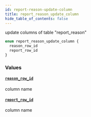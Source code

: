 ```yaml
---
id: report-reason-update-column
title: report_reason_update_column
hide_table_of_contents: false
---
```


update columns of table "report_reason"

```graphql
enum report_reason_update_column {
  reason_row_id
  report_row_id
}
```

### Values

#### [`reason_row_id`](#)

column name

#### [`report_row_id`](#)

column name
